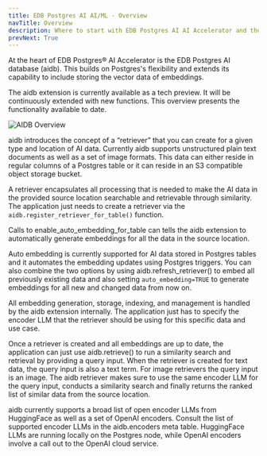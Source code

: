 ```yaml
---
title: EDB Postgres AI AI/ML - Overview
navTitle: Overview
description: Where to start with EDB Postgres AI AI Accelerator and the aidb extension.
prevNext: True
---
```


At the heart of EDB Postgres® AI Accelerator is the EDB Postgres AI database (aidb). This builds on Postgres's flexibility and extends its capability to include storing the vector data of embeddings.

The aidb extension is currently available as a tech preview. It will be continuously extended with new functions. This overview presents the functionality available to date.

![AIDB Overview](images/aidb-overview-withbackground.png)

aidb introduces the concept of a “retriever” that you can create for a given type and location of AI data. Currently aidb supports unstructured plain text documents as well as a set of image formats. This data can either reside in regular columns of a Postgres table or it can reside in an S3 compatible object storage bucket.

A retriever encapsulates all processing that is needed to make the AI data in the provided source location searchable and retrievable through similarity. The application just needs to create a retriever via the `aidb.register_retriever_for_table()` function. 

Calls to enable_auto_embedding_for_table can tells the aidb extension to automatically generate embeddings for all the data in the source location.

Auto embedding is currently supported for AI data stored in Postgres tables and it automates the embedding updates using Postgres triggers. You can also combine the two options by using aidb.refresh_retriever() to embed all previously existing data and also setting `auto_embedding=TRUE` to generate embeddings for all new and changed data from now on.

All embedding generation, storage, indexing, and management is handled by the aidb extension internally. The application just has to specify the encoder LLM that the retriever should be using for this specific data and use case.

Once a retriever is created and all embeddings are up to date, the application can just use aidb.retrieve() to run a similarity search and retrieval by providing a query input. When the retriever is created for text data, the query input is also a text term. For image retrievers the query input is an image. The aidb retriever makes sure to use the same encoder LLM for the query input, conducts a similarity search and finally returns the ranked list of similar data from the source location.

aidb currently supports a broad list of open encoder LLMs from HuggingFace as well as a set of OpenAI encoders. Consult the list of supported encoder LLMs in the aidb.encoders meta table. HuggingFace LLMs are running locally on the Postgres node, while OpenAI encoders involve a call out to the OpenAI cloud service.




